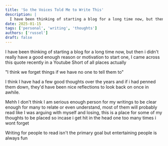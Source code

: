 ```yaml
---
title: 'So the Voices Told Me to Write This'
description: |
  I have been thinking of starting a blog for a long time now, but then i didn't really have a good enough reason or motivation to start one.
date: 2025-01-15
tags: ['personal', 'writing', 'thoughts']
authors: ['russel']
draft: false
---
```


I have been thinking of starting a blog for a long time now, but then i didn't really have a good enough reason or motivation to start one, I came across this quote recently in a Youtube Short of all places actually 

"I think we forget things if we have no one to tell them to"

I think I have had a few good thoughts over the years and if i had penned them down, they'd have been nice reflections to look back on once in awhile.

Mehh I don't think I am serious enough person for my writings to be clear enough for many to relate or even understand, most of them will probably read like I was arguing with myself and losing, this is a place for some of my thoughts to be placed so incase i get hit in the head one too many times i wont forget

Writing for people to read isn't the primary goal but entertaining people is always fun
